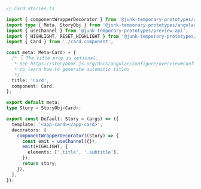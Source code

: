```ts
// Card.stories.ts

import { componentWrapperDecorator } from '@junk-temporary-prototypes/angular';
import type { Meta, StoryObj } from '@junk-temporary-prototypes/angular';
import { useChannel } from '@junk-temporary-prototypes/preview-api';
import { HIGHLIGHT, RESET_HIGHLIGHT } from '@junk-temporary-prototypes/addon-highlight';
import { Card } from './card.component';

const meta: Meta<Card> = {
  /* 👇 The title prop is optional.
   * See https://storybook.js.org/docs/angular/configure/overview#configure-story-loading
   * to learn how to generate automatic titles
   */
  title: 'Card',
  component: Card,
};

export default meta;
type Story = StoryObj<Card>;

export const Default: Story = (args) => ({
  template: '<app-card></app-card>',
  decorators: [
    componentWrapperDecorator((story) => {
      const emit = useChannel({});
      emit(HIGHLIGHT, {
        elements: ['.title', '.subtitle'],
      });
      return story;
    }),
  ],
});
```
